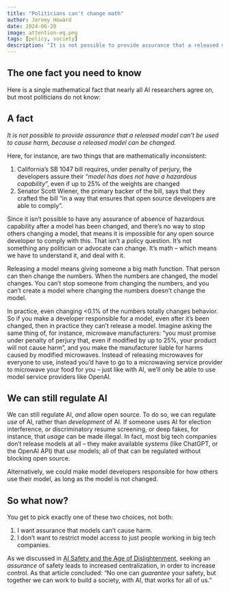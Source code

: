 ```yaml
---
title: "Politicians can't change math"
author: Jeremy Howard
date: 2024-06-28
image: attention-eq.png
tags: [policy, society]
description: "It is not possible to provide assurance that a released model can’t be used to cause harm, because a released model can be changed."
---
```


## The one fact you need to know

Here is a single mathematical fact that nearly all AI researchers agree on, but most politicians do not know:

::: {.callout-warning}
## A fact

*It is not possible to provide assurance that a released model can't be used to cause harm, because a released model can be changed.*
:::

Here, for instance, are two things that are mathematically inconsistent:

1. California's SB 1047 bill requires, under penalty of perjury, the developers assure their "*model has does not have a hazardous capability*", even if up to 25% of the weights are changed
2. Senator Scott Wiener, the primary backer of the bill, says that they crafted the bill "in a way that ensures that open source developers are able to comply".

Since it isn't possible to have any assurance of absence of hazardous capability after a model has been changed, and there's no way to stop others changing a model, that means it is impossible for any open source developer to comply with this. That isn't a policy question. It's not something any politician or advocate can change. It's math -- which means we have to understand it, and deal with it.

Releasing a model means giving someone a big math function. That person can then change the numbers. When the numbers are changed, the model changes. You can't stop someone from changing the numbers, and you can't create a model where changing the numbers doesn't change the model.

In practice, even changing <0.1% of the numbers totally changes behavior. So if you make a developer responsible for a model, even after it's been changed, then in practice they can't release a model. Imagine asking the same thing of, for instance, microwave manufacturers: "you must promise under penalty of perjury that, even if modified by up to 25%, your product will not cause harm", and you make the manufacturer liable for harms caused by modified microwaves. Instead of releasing microwaves for everyone to use, instead you'd have to go to a microwaving service provider to microwave your food for you -- just like with AI, we’ll only be able to use model service providers like OpenAI.

::: {.callout-tip}
## We can still regulate AI

We can still regulate AI, *and* allow open source. To do so, we can regulate *use* of AI, rather than *development* of AI. If someone uses AI for election interference, or discriminatory resume screening, or deep fakes, for instance, that *usage* can be made illegal. In fact, most big tech companies don't release models at all -- they make available *systems* (like ChatGPT, or the OpenAI API) that *use* models; all of that can be regulated without blocking open source.

Alternatively, we could make model developers responsible for how others use their model, as long as the model is not changed.
:::

## So what now?

You get to pick exactly one of these two choices, not both:

1. I want assurance that models can't cause harm.
2. I don't want to restrict model access to just people working in big tech companies.

As we discussed in [AI Safety and the Age of Dislightenment](https://www.fast.ai/posts/2023-11-07-dislightenment.html), seeking an *assurance* of safety leads to increased centralization, in order to increase control. As that article concluded: "No one can *guarantee* your safety, but together we can work to build a society, with AI, that works for all of us."

